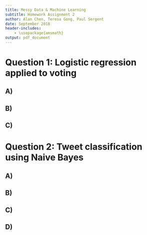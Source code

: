 ```yaml
---
title: Messy Data & Machine Learning
subtitle: Homework Assignment 2
author: Alan Chen, Teresa Gong, Paul Sergent
date: September 2018
header-includes:
    - \usepackage{amsmath}
output: pdf_document
---
```


# Question 1: Logistic regression applied to voting

## A)

## B)

## C)


# Question 2: Tweet classification using Naive Bayes

## A)

## B)

## C)

## D)
